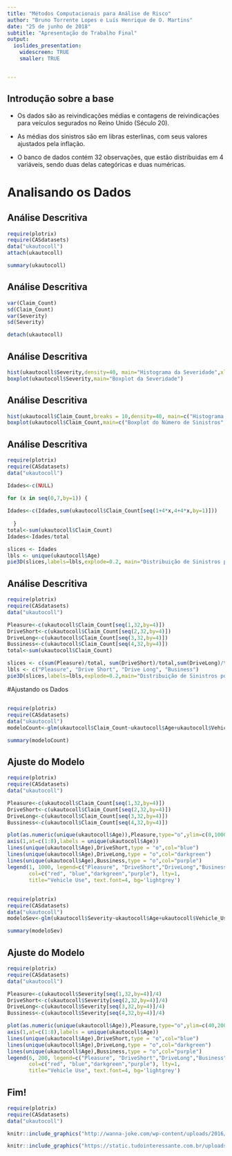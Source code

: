 ```yaml
---
title: "Métodos Computacionais para Análise de Risco"
author: "Bruno Torrente Lopes e Luís Henrique de O. Martins"
date: "25 de junho de 2018"
subtitle: "Apresentação do Trabalho Final"
output:
  ioslides_presentation:
    widescreen: TRUE
    smaller: TRUE


---
```


## Introdução sobre a base

 - Os dados são as reivindicações médias e contagens de reivindicações para veículos segurados no Reino Unido (Século 20). 
 
 - As médias dos sinistros são em libras esterlinas, com seus valores ajustados pela inflação. 
 
 - O banco de dados contém 32 observações, que estão distribuidas em 4 variáveis, sendo duas delas categóricas e duas numéricas.
 
# Analisando os Dados 

## Análise Descritiva

```r
require(plotrix)
require(CASdatasets)
data("ukautocoll")
attach(ukautocoll)
```

```r
summary(ukautocoll)
```



## Análise Descritiva

```r
var(Claim_Count)
sd(Claim_Count)
var(Severity)
sd(Severity)
```

```r
detach(ukautocoll)
```

## Análise Descritiva

```r
hist(ukautocoll$Severity,density=40, main="Histograma da Severidade",xlab="Severidade",ylab="Frequência")
boxplot(ukautocoll$Severity,main="Boxplot da Severidade")
```



## Análise Descritiva

```r
hist(ukautocoll$Claim_Count,breaks = 10,density=40, main=c("Histograma do Número de Sinistros", "por observação"),xlab="Sinistros",ylab="Frequência")
boxplot(ukautocoll$Claim_Count,main=c("Boxplot do Número de Sinistros", "por observação"))
```

## Análise Descritiva

```r

require(plotrix)
require(CASdatasets)
data("ukautocoll")

Idades<-c(NULL)

for (x in seq(0,7,by=1)) {
  
Idades<-c(Idades,sum(ukautocoll$Claim_Count[seq(1+4*x,4+4*x,by=1)]))
  
  }
total<-sum(ukautocoll$Claim_Count)
Idades<-Idades/total

slices <- Idades 
lbls <- unique(ukautocoll$Age)
pie3D(slices,labels=lbls,explode=0.2, main="Distribuição de Sinistros por Idade")

```

## Análise Descritiva

```r

require(plotrix)
require(CASdatasets)
data("ukautocoll")

Pleasure<-c(ukautocoll$Claim_Count[seq(1,32,by=4)])
DriveShort<-c(ukautocoll$Claim_Count[seq(2,32,by=4)])
DriveLong<-c(ukautocoll$Claim_Count[seq(3,32,by=4)])
Bussiness<-c(ukautocoll$Claim_Count[seq(4,32,by=4)])
total<-sum(ukautocoll$Claim_Count)

slices <- c(sum(Pleasure)/total, sum(DriveShort)/total,sum(DriveLong)/total , sum(Bussiness)/total) 
lbls <- c("Pleasure", "Drive Short", "Drive Long", "Business")
pie3D(slices,labels=lbls,explode=0.2,main="Distribuição de Sinistros por Classes de Veículos")

```

#Ajustando os Dados 

##
 
```r

require(plotrix)
require(CASdatasets)
data("ukautocoll")
modeloCount<-glm(ukautocoll$Claim_Count~ukautocoll$Age+ukautocoll$Vehicle_Use,family = poisson(link="log"))

```


```r
summary(modeloCount)
```

## Ajuste do Modelo

```r
require(plotrix)
require(CASdatasets)
data("ukautocoll")

Pleasure<-c(ukautocoll$Claim_Count[seq(1,32,by=4)])
DriveShort<-c(ukautocoll$Claim_Count[seq(2,32,by=4)])
DriveLong<-c(ukautocoll$Claim_Count[seq(3,32,by=4)])
Bussiness<-c(ukautocoll$Claim_Count[seq(4,32,by=4)])

plot(as.numeric(unique(ukautocoll$Age)),Pleasure,type="o",ylim=c(0,1000),xaxt="n",xlab="Idade",ylab="Sinistros",col="red",main="Distribuição de Sinistros por Idade para cada Classe de Veículo")
axis(1,at=c(1:8),labels = unique(ukautocoll$Age))
lines(unique(ukautocoll$Age),DriveShort,type = "o",col="blue")
lines(unique(ukautocoll$Age),DriveLong,type = "o",col="darkgreen")
lines(unique(ukautocoll$Age),Bussiness,type = "o",col="purple")
legend(1, 1000, legend=c("Pleasure", "DriveShort","DriveLong","Business"),
       col=c("red", "blue","darkgreen","purple"), lty=1,
       title="Vehicle Use", text.font=4, bg='lightgrey')

```

##
```r

require(plotrix)
require(CASdatasets)
data("ukautocoll")
modeloSev<-glm(ukautocoll$Severity~ukautocoll$Age+ukautocoll$Vehicle_Use,family = Gamma(link="log"))
```

```r


summary(modeloSev)


```

## Ajuste do Modelo

```r

require(plotrix)
require(CASdatasets)
data("ukautocoll")

Pleasure<-c(ukautocoll$Severity[seq(1,32,by=4)]/4)
DriveShort<-c(ukautocoll$Severity[seq(2,32,by=4)]/4)
DriveLong<-c(ukautocoll$Severity[seq(3,32,by=4)]/4)
Bussiness<-c(ukautocoll$Severity[seq(4,32,by=4)]/4)

plot(as.numeric(unique(ukautocoll$Age)),Pleasure,type="o",ylim=c(40,200),xaxt="n",xlab="Idade",ylab="Severidade",col="red",main="Distribuição da Severidade por Idade para cada Classe de Veículo")
axis(1,at=c(1:8),labels = unique(ukautocoll$Age))
lines(unique(ukautocoll$Age),DriveShort,type = "o",col="blue")
lines(unique(ukautocoll$Age),DriveLong,type = "o",col="darkgreen")
lines(unique(ukautocoll$Age),Bussiness,type = "o",col="purple")
legend(6, 200, legend=c("Pleasure", "DriveShort","DriveLong","Business"),
       col=c("red", "blue","darkgreen","purple"), lty=1,
       title="Vehicle Use", text.font=4, bg='lightgrey')

```

## Fim!

```r

require(plotrix)
require(CASdatasets)
data("ukautocoll")

knitr::include_graphics("http://wanna-joke.com/wp-content/uploads/2016/09/gif-car-crash-friday.gif")

knitr::include_graphics("https://static.tudointeressante.com.br/uploads/2015/05/cachorros-que-amam-passear-de-carro-4.gif")
```


